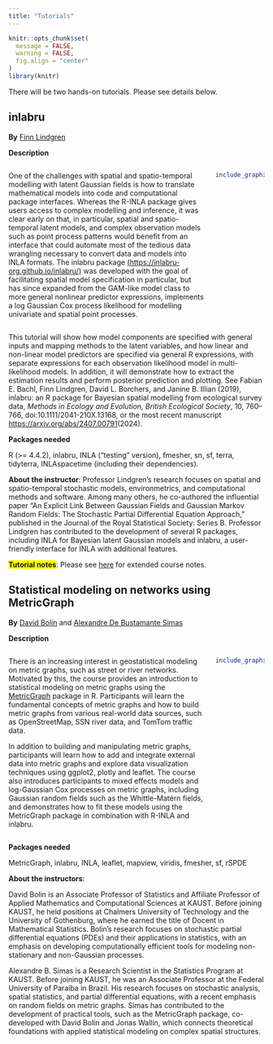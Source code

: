 ```yaml
---
title: "Tutorials"
---
```

```r
knitr::opts_chunk$set(
  message = FALSE, 
  warning = FALSE,
  fig.align = "center"
)
library(knitr)
```

There will be two hands-on tutorials. Please see details below.


## inlabru

**By** [Finn Lindgren](https://www.maths.ed.ac.uk/~flindgre/)

**Description**

::: columns
::: {.column width="80%"}

One of the challenges with spatial and spatio-temporal modelling with latent Gaussian fields is how to translate mathematical models into code and computational package interfaces. Whereas the R-INLA package gives users access to complex modelling and inference, it was clear early on that, in particular, spatial and spatio-temporal latent models, and complex observation models such as point process patterns would benefit from an interface that could automate most of the tedious data wrangling necessary to convert data and models into INLA formats. The inlabru package [(https://inlabru-org.github.io/inlabru/)](https://inlabru-org.github.io/inlabru/) was developed with the goal of facilitating spatial model specification in particular, but has since expanded from the GAM-like model class to more general nonlinear predictor expressions, implements a log Gaussian Cox process likelihood for modelling univariate and spatial point processes.

:::
::: {.column width="20%"}

```r
include_graphics('img/inlabru_logo.png')
```

:::
:::

This tutorial will show how model components are specified with general inputs and mapping methods to the latent variables, and how linear and non-linear model predictors are specified via general R expressions, with separate expressions for each observation likelihood model in multi-likelihood models. In addition, it will demonstrate how to extract the estimation results and perform posterior prediction and plotting. See Fabian E. Bachl, Finn Lindgren, David L. Borchers, and Janine B. Illian (2019), inlabru: an R package for Bayesian spatial modelling from ecological survey data, *Methods in Ecology and Evolution, British Ecological Society*, 10, 760–766, doi:10.1111/2041-210X.13168, or the most recent manuscript [https://arxiv.org/abs/2407.00791](https://arxiv.org/abs/2407.00791)(2024).


**Packages needed** 

R (>= 4.4.2), inlabru, INLA ("testing" version), fmesher, sn, sf, terra, tidyterra, INLAspacetime
(including their dependencies).

**About the instructor**: Professor Lindgren's research focuses on spatial and spatio-temporal stochastic models, environmetrics, and computational methods and software. Among many others, he co-authored the influential paper "An Explicit Link Between Gaussian Fields and Gaussian Markov Random Fields: The Stochastic Partial Differential Equation Approach," published in the Journal of the Royal Statistical Society: Series B. Professor Lindgren has contributed to the development of several R packages, including INLA for Bayesian latent Gaussian models and inlabru, a user-friendly interface for INLA with additional features.

<span style="background-color: yellow;">**Tutorial notes**</span>: 
Please see [here](https://inlabru-org.github.io/inlabruCourseMay2025/index.html) for extended course notes.

## Statistical modeling on networks using MetricGraph

**By** [David Bolin](https://www.kaust.edu.sa/en/study/faculty/david-bolin) and [Alexandre De Bustamante Simas](https://cemse.kaust.edu.sa/profiles/alexandre-de-bustamante-simas)

**Description**

::: columns
::: {.column width="80%"}

There is an increasing interest in geostatistical modeling on metric graphs, such as street or river networks. Motivated by this, the course provides an introduction to statistical modeling on metric graphs using the [MetricGraph](https://davidbolin.github.io/MetricGraph/) package in R. Participants will learn the fundamental concepts of metric graphs and how to build metric graphs from various real-world data sources, such as OpenStreetMap, SSN river data, and TomTom traffic data.

In addition to building and manipulating metric graphs, participants will learn how to add and integrate external data into metric graphs and explore data visualization techniques using ggplot2, plotly and leaflet. The course also introduces participants to mixed effects models and log-Gaussian Cox processes on metric graphs, including Gaussian random fields such as the Whittle-Matérn fields, and demonstrates how to fit these models using the MetricGraph package in combination with R-INLA and inlabru. 

:::
::: {.column width="20%"}

```r
include_graphics('img/metricgraph_logo.png')
```

:::
:::


**Packages needed**

MetricGraph, inlabru, INLA, leaflet, mapview, viridis, fmesher, sf, rSPDE


**About the instructors**: 

David Bolin is an Associate Professor of Statistics and Affiliate Professor of Applied Mathematics and Computational Sciences at KAUST. Before joining KAUST, he held positions at Chalmers University of Technology and the University of Gothenburg, where he earned the title of Docent in Mathematical Statistics. Bolin’s research focuses on stochastic partial differential equations (PDEs) and their applications in statistics, with an emphasis on developing computationally efficient tools for modeling non-stationary and non-Gaussian processes.

Alexandre B. Simas is a Research Scientist in the Statistics Program at KAUST. Before joining KAUST, he was an Associate Professor at the Federal University of Paraíba in Brazil. His research focuses on stochastic analysis, spatial statistics, and partial differential equations, with a recent emphasis on random fields on metric graphs. Simas has contributed to the development of practical tools, such as the MetricGraph package, co-developed with David Bolin and Jonas Wallin, which connects theoretical foundations with applied statistical modeling on complex spatial structures.

